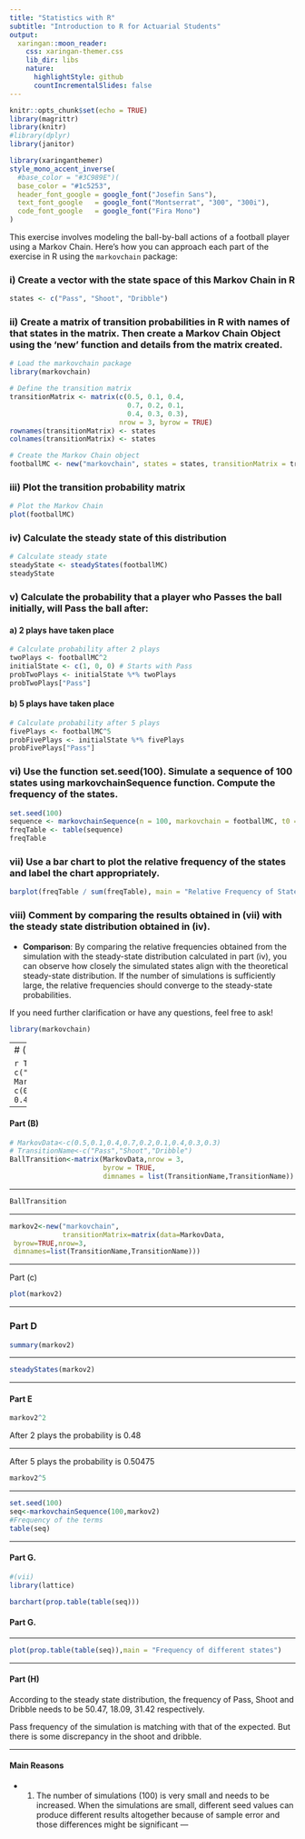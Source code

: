 ```yaml
---
title: "Statistics with R"
subtitle: "Introduction to R for Actuarial Students"
output:
  xaringan::moon_reader:
    css: xaringan-themer.css
    lib_dir: libs
    nature:
      highlightStyle: github
      countIncrementalSlides: false
---
```



```r
knitr::opts_chunk$set(echo = TRUE)
library(magrittr)
library(knitr)
#library(dplyr)
library(janitor)


```

```r
library(xaringanthemer)
style_mono_accent_inverse(
  #base_color = "#3C989E")(
  base_color = "#1c5253",
  header_font_google = google_font("Josefin Sans"),
  text_font_google   = google_font("Montserrat", "300", "300i"),
  code_font_google   = google_font("Fira Mono")
)
```


This exercise involves modeling the ball-by-ball actions of a football player using a Markov Chain. Here's how you can approach each part of the exercise in R using the `markovchain` package:

### **i) Create a vector with the state space of this Markov Chain in R**

```r
states <- c("Pass", "Shoot", "Dribble")
```

### **ii) Create a matrix of transition probabilities in R with names of that states in the matrix. Then create a Markov Chain Object using the ‘new’ function and details from the matrix created.**

```r
# Load the markovchain package
library(markovchain)

# Define the transition matrix
transitionMatrix <- matrix(c(0.5, 0.1, 0.4,
                             0.7, 0.2, 0.1,
                             0.4, 0.3, 0.3),
                           nrow = 3, byrow = TRUE)
rownames(transitionMatrix) <- states
colnames(transitionMatrix) <- states

# Create the Markov Chain object
footballMC <- new("markovchain", states = states, transitionMatrix = transitionMatrix)
```

### **iii) Plot the transition probability matrix**

```r
# Plot the Markov Chain
plot(footballMC)
```

### **iv) Calculate the steady state of this distribution**

```r
# Calculate steady state
steadyState <- steadyStates(footballMC)
steadyState
```

### **v) Calculate the probability that a player who Passes the ball initially, will Pass the ball after:**

#### a) 2 plays have taken place

```r
# Calculate probability after 2 plays
twoPlays <- footballMC^2
initialState <- c(1, 0, 0) # Starts with Pass
probTwoPlays <- initialState %*% twoPlays
probTwoPlays["Pass"]
```

#### b) 5 plays have taken place

```r
# Calculate probability after 5 plays
fivePlays <- footballMC^5
probFivePlays <- initialState %*% fivePlays
probFivePlays["Pass"]
```

### **vi) Use the function set.seed(100). Simulate a sequence of 100 states using markovchainSequence function. Compute the frequency of the states.**

```r
set.seed(100)
sequence <- markovchainSequence(n = 100, markovchain = footballMC, t0 = "Pass")
freqTable <- table(sequence)
freqTable
```

### **vii) Use a bar chart to plot the relative frequency of the states and label the chart appropriately.**

```r
barplot(freqTable / sum(freqTable), main = "Relative Frequency of States", xlab = "State", ylab = "Relative Frequency")
```

### **viii) Comment by comparing the results obtained in (vii) with the steady state distribution obtained in (iv).**

- **Comparison**: By comparing the relative frequencies obtained from the simulation with the steady-state distribution calculated in part (iv), you can observe how closely the simulated states align with the theoretical steady-state distribution. If the number of simulations is sufficiently large, the relative frequencies should converge to the steady-state probabilities.

If you need further clarification or have any questions, feel free to ask!



```r
library(markovchain)
```

---
# (i)

```r
TransitionName <- c("Pass","Shoot","Dribble")
MarkovData <- c(0.5,0.1,0.4,
              0.7,0.2,0.1,
              0.4,0.3,0.3) 
```

---


#### Part (B)

```r
# MarkovData<-c(0.5,0.1,0.4,0.7,0.2,0.1,0.4,0.3,0.3)
# TransitionName<-c("Pass","Shoot","Dribble") 
BallTransition<-matrix(MarkovData,nrow = 3,
                       byrow = TRUE,
                       dimnames = list(TransitionName,TransitionName))
```

---

```r
BallTransition


```


---

```r
markov2<-new("markovchain",
             transitionMatrix=matrix(data=MarkovData,
 byrow=TRUE,nrow=3,
 dimnames=list(TransitionName,TransitionName)))
```

---


Part (c)

```r

plot(markov2) 
```
---



### Part D

```r
summary(markov2)

```


---

  
```r

steadyStates(markov2)

```

---

#### Part E

```r


markov2^2


```

After 2 plays the probability is 0.48

---

After 5 plays the probability is 0.50475

```r

markov2^5
```


---



```r

set.seed(100)
seq<-markovchainSequence(100,markov2)
#Frequency of the terms
table(seq)

```
---

#### Part G.

```r
#(vii)
library(lattice)

barchart(prop.table(table(seq)))

```

#### Part G.

---

```r
plot(prop.table(table(seq)),main = "Frequency of different states")
```

---


#### Part (H) 

According to the steady state distribution, the frequency of Pass, Shoot and Dribble needs to be 50.47, 18.09, 31.42 respectively. 

Pass frequency of the simulation is matching with that of the expected. But there is some discrepancy in the shoot and dribble.

---

#### Main Reasons 
- (1) The number of simulations (100) is very small and needs 
to be increased. When the simulations are small, different seed values can produce different results altogether because of sample error and those differences might be significant
--- 